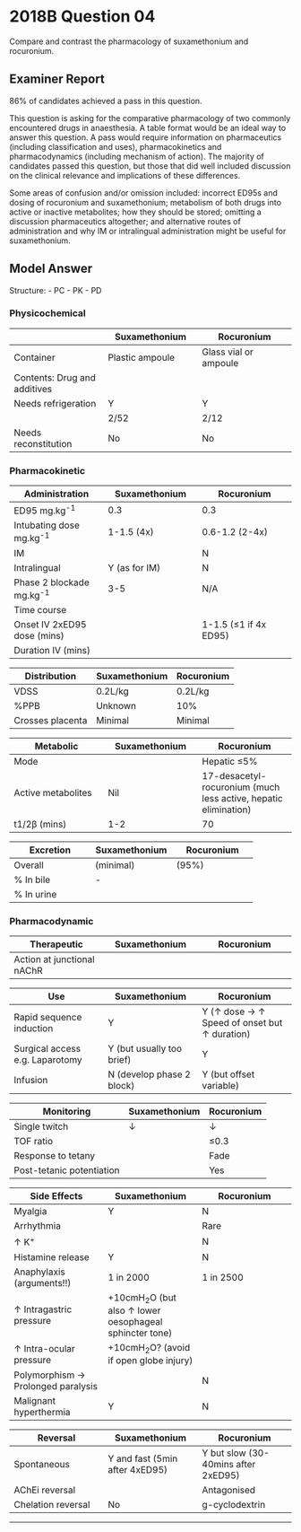 # 2018B Question 04 

Compare and contrast the pharmacology of suxamethonium and rocuronium.


## Examiner Report

86% of candidates achieved a pass in this question.


This question is asking for the comparative pharmacology of two commonly encountered drugs in anaesthesia. A table format would be an ideal way to answer this question.
A pass would require information on pharmaceutics (including classification and uses), pharmacokinetics and pharmacodynamics (including mechanism of action). The majority of candidates passed this question, but those that did well included discussion on the clinical relevance and implications of these differences.


Some areas of confusion and/or omission included: incorrect ED95s and dosing of rocuronium and suxamethonium; metabolism of both drugs into active or inactive metabolites; how they should be stored; omitting a discussion pharmaceutics altogether; and alternative routes of administration and why IM or intralingual administration might be useful for suxamethonium.

## Model Answer

Structure:
- PC
- PK
- PD

### Physicochemical


||Suxamethonium|Rocuronium|
| -- | -- | -- |
|Container|Plastic ampoule|Glass vial or ampoule|
|Contents: Drug and additives|<p>Aqueous solution pH 3.5</p><p>(Precipitate with thiopentone pH 11)</p><p>suxamethonium chloride 50mg/mL</p>|<p>Aqueous solution pH 4</p><p>Precipitation rare</p><p>Rocuronium bromide 10mg/mL</p>|
|Needs refrigeration|Y|Y|
|<p>Life at room temp</p><p>(accept 10% loss of potency)</p>|2/52|2/12|
|Needs reconstitution|No|No|

### Pharmacokinetic


|Administration|Suxamethonium|Rocuronium|
| -- | -- | -- |
|ED95 mg.kg^-1^|0.3|0.3|
|Intubating dose mg.kg^-1^|1-1.5 (4x)|0.6-1.2 (2-4x)|
|IM|<p>Y</p><p>2-3mg.kg^-1^</p><p>(Useful if larygospasm during paediatric gas induction without IVC)</p>|N|
|Intralingual|Y (as for IM)|N|
|Phase 2 blockade mg.kg^-1^|3-5|N/A|
|Time course|||
|Onset IV 2xED95 dose (mins)|<p>0.5-1</p><p>(limited by cardiac output)</p>|1-1.5 (≤1 if 4x ED95)|
|Duration IV (mins)|<p>5 (normal)</p><p>(ideal for very short case e.g. ECT)</p>|<p>30-40</p><p>(Longer if 4x ED95)</p>|


|Distribution|Suxamethonium|Rocuronium|
| -- | -- | -- |
|VDSS|0.2L/kg|0.2L/kg|
|%PPB|Unknown|10%|
|Crosses placenta|Minimal|Minimal|


|Metabolic|Suxamethonium|Rocuronium|
| -- | -- | -- |
|Mode|<p>PChE near 100%</p><p>Two stage</p><p>Products: Succinic acid, choline</p>|Hepatic ≤5%|
|Active metabolites|Nil|17-desacetyl-rocuronium (much less active, hepatic elimination)|
|t1/2β (mins)|1-2|70|

|Excretion|Suxamethonium|Rocuronium|
| -- | -- | -- |
|Overall|(minimal)|(95%)|
|% In bile|-|<p>60%</p><p>(liver failure → Prolonged)</p>|
|% In urine|<p>10% parent</p><p>100% metabolites</p>|<p>40%</p><p>(renal failure → Prolonged)</p>|


### Pharmacodynamic


|Therapeutic|Suxamethonium|Rocuronium|
| -- | -- | -- |
|Action at junctional nAChR|<p>Depolarising blockade</p><p>Non-classical receptor effect</p><p>?Non-competitive partial agonist</p>|<p>Non-depolarising blockade</p><p>Competitive antagonist</p>|


|Use|Suxamethonium|Rocuronium|
| -- | -- | -- |
|Rapid sequence induction|Y|Y (↑ dose → ↑ Speed of onset but ↑ duration)|
|Surgical access e.g. Laparotomy|Y (but usually too brief)|Y|
|Infusion|N (develop phase 2 block)|Y (but offset variable)|


|Monitoring|Suxamethonium|Rocuronium|
| -- | -- | -- |
|Single twitch|↓ |↓ |
|TOF ratio|<p>Phase 1 >0.7</p><p>Phase 2 ≤0.7</p>|≤0.3|
|Response to tetany|<p>Phase 1 sustained</p><p>Phase 2 fade</p>|Fade|
|Post-tetanic potentiation|<p>Phase 1 yes</p><p>Phase 2 no</p>|Yes|

|Side Effects|Suxamethonium|Rocuronium|
| -- | -- | -- |
|Myalgia|Y|N|
|Arrhythmia|<p>Sinus bradycardia</p><p>AV block</p>|Rare|
|↑ K^+^|<p>Y</p><p>(contraindicated if ↑↑ extra-junctional receptors e.g. Burns, prolonged immobility, spinal cord injury)</p>|N|
|Histamine release|Y|N|
|Anaphylaxis (arguments!!)|1 in 2000|1 in 2500|
|↑ Intragastric pressure|+10cmH~2~O (but also ↑ lower oesophageal sphincter tone)||
|↑ Intra-ocular pressure|+10cmH~2~O? (avoid if open globe injury)||
|Polymorphism → Prolonged paralysis|<p>Rare</p><p>(avoid and test if FHx suxamethonium apnoea)</p>|N|
|Malignant hyperthermia|Y|N|


|Reversal|Suxamethonium|Rocuronium|
| -- | -- | -- |
|Spontaneous|Y and fast (5min after 4xED95)|Y but slow (30-40mins after 2xED95)|
|AChEi reversal|<p>Phase 1 augmented</p><p>Phase 2 antagonised</p>|Antagonised|
|Chelation reversal|No|g-cyclodextrin|


--- 

